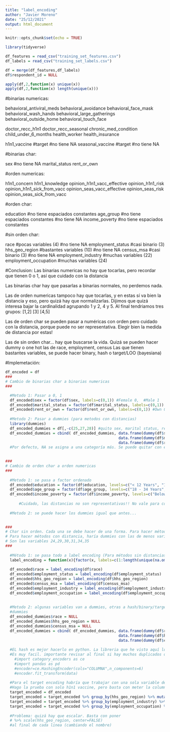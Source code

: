 ```yaml
---
title: "label_encoding"
author: "Javier Moreno"
date: "25/12/2021"
output: html_document
---
```


```r
knitr::opts_chunk$set(echo = TRUE)
```


```r
library(tidyverse)

df_features = read_csv("training_set_features.csv")
df_labels = read_csv("training_set_labels.csv")

df = merge(df_features,df_labels)
df$respondent_id = NULL
```


```r
apply(df,2,function(x) unique(x))
apply(df,2,function(x) length(unique(x)))
```
#binarias numericas:
  
behavioral_antiviral_meds
behavioral_avoidance
behavioral_face_mask
behavioral_wash_hands
behavioral_large_gatherings
behavioral_outside_home
behavioral_touch_face

doctor_recc_h1n1
doctor_recc_seasonal
chronic_med_condition
child_under_6_months
health_worker
health_insurance

  h1n1_vaccine          #target            #no tiene NA
  seasonal_vaccine      #target            #no tiene NA
  
#binarias char:
  
sex                                        #no tiene NA
marital_status
rent_or_own
  
#orden numericas:
  
h1n1_concern
h1n1_knowledge
opinion_h1n1_vacc_effective
opinion_h1n1_risk
opinion_h1n1_sick_from_vacc
opinion_seas_vacc_effective
opinion_seas_risk
opinion_seas_sick_from_vacc

#orden char:
  
education         #no tiene espaciados constantes
age_group         #no tiene espaciados constantes         #no tiene NA
income_poverty    #no tiene espaciados constantes

#sin orden char:
  
race                      #pocas variables (4)            #no tiene NA
employment_status         #casi binario (3)
hhs_geo_region            #bastantes variables (10)       #no tiene NA
census_msa                #casi binario (3)               #no tiene NA
employment_industry       #muchas variables (22)
employment_occupation     #muchas variables (24)


#Conclusion:
Las binarias numericas no hay que tocarlas, pero recordar que tienen 0 o 1, así que cuidado con la distancia

Las binarias char hay que pasarlas a binarias normales, no perdemos nada.

Las de orden numericas tampoco hay que tocarlas, y en estas sí va bien la distancia y eso, pero quizá hay que normalizarlas.
Dijimos que quizá interesa bajar la cardinalidad agrupando 1 y 2, 4 y 5. Al final tendriamos tres grupos: [1,2] [3] [4,5]

Las de orden char se pueden pasar a numéricas con orden pero cuidado con la distancia, porque puede no ser representativa. Elegir bien la medida de distancia por estas!

Las de sin orden char... hay que buscarse la vida. 
Quizá se pueden hacer dummy o one hot las de race, employment, census
Las que tienen bastantes variables, se puede hacer binary, hash o target/LOO (bayesiana)

#Implemetación:

```r
df_encoded = df
###
# Cambio de binarias char a binarias numericas
###

  #Metodo 1: Pasar a 0, 1
  df_encoded$sex = factor(df$sex, labels=c(0,1)) #Female 0,  #Male 1
  df_encoded$marital_status = factor(df$marital_status, labels=c(0,1)) #Not Married 0, #Married 1
  df_encoded$rent_or_own = factor(df$rent_or_own, labels=c(0,1)) #Own 0, #Rent 1
  
  #Metodo 2: Pasar a dummies (para metodos con distancias)
  library(dummies)
  df_encoded_dummies = df[,-c(25,27,28)] #quito sex, marital status, rent or own
  df_encoded_dummies = cbind( df_encoded_dummies, data.frame(dummy(df$sex)),
                                                  data.frame(dummy(df$marital_status)),
                                                  data.frame(dummy(df$rent_or_own)) ) #añado las columnas dummies nuevas
  #Por defecto, NA se asigna a una categoría más. Se puede quitar con el comando [,-3], y entonces el NA saldría como un 0, 0 

  
###
# Cambio de orden char a orden numericas
###
  
  #Metodo 1: se pasa a factor ordenado
  df_encoded$education = factor(df$education, levels=c("< 12 Years", "12 Years", "Some College", "College Graduate"), labels=c(1:4), ordered=TRUE)
  df_encoded$age_group = factor(df$age_group, levels=c("18 - 34 Years","35 - 44 Years","45 - 54 Years","55 - 64 Years","65+ Years"), labels=c(1:5), ordered=TRUE)
  df_encoded$income_poverty = factor(df$income_poverty, levels=c("Below Poverty","<= $75,000, Above Poverty","> $75,000" ), labels=c(1:3), ordered=TRUE)
  
      #Cuidado, las distancias no son representativas!! No vale para cosas con distancia
  
  #Metodo 2: se puede hacer los dummies igual que antes...

  
###
# Char sin orden. Cada una se debe hacer de una forma. Para hacer métodos sin distancias, pasaría todo a label encoding (Poner números sin significado)
# Para hacer métodos con distancia, haría dummies con las de menos variables, y hash/binary o target con las de más variables.
# Son las variables 24,29,30,31,34,35
###
  
  #Método 1: se pasa todo a label encoding (Para métodos sin distancias)
  label_encoding = function(x){factor(x, labels=c(1:length(unique(na.omit(x)))))}
  
  df_encoded$race = label_encoding(df$race)
  df_encoded$employment_status = label_encoding(df$employment_status)
  df_encoded$hhs_geo_region = label_encoding(df$hhs_geo_region)
  df_encoded$census_msa = label_encoding(df$census_msa)
  df_encoded$employment_industry = label_encoding(df$employment_industry)
  df_encoded$employment_occupation = label_encoding(df$employment_occupation)
  
  
  #Metodo 2: algunas variables van a dummies, otras a hash/binary/target
  #dummies
  df_encoded_dummies$race = NULL
  df_encoded_dummies$hhs_geo_region = NULL
  df_encoded_dummies$census_msa = NULL
  df_encoded_dummies = cbind( df_encoded_dummies, data.frame(dummy(df$race)),
                                                  data.frame(dummy(df$hhs_geo_region)),
                                                  data.frame(dummy(df$census_msa)) )
  
  #EL hash es mejor hacerlo en python. La libreria que he visto aquí lo hace pero regular y no es muy facil convertirlo a data.frame de nuevo
  #Es muy facil. importante revisar al final si hay muchos duplicados o colisiones!
    #import category_encoders as ce
    #import pandas as pd
    #encoder=ce.HashingEncoder(cols="COLUMNA",n_components=6)
    #encoder.fit_transform(data)
  
  #Para el target encoding habría que trabajar con una sola variable de salida (con 4 niveles)
  #Hago la prueba con solo h1n1 vaccine, pero basta con meter la columna nueva que haga falta
  target_encoded = df_encoded
  target_encoded = target_encoded %>% group_by(hhs_geo_region) %>% mutate(hhs_geo_region=mean(h1n1_vaccine)) 
  target_encoded = target_encoded %>% group_by(employment_industry) %>% mutate(employment_industry=mean(h1n1_vaccine))
  target_encoded = target_encoded %>% group_by(employment_occupation) %>% mutate(employment_occupation=mean(h1n1_vaccine))
  
  #Problema: quizá hay que escalar. Basta con poner 
  # %>% scale(hhs_geo_region, center=FALSE) 
  #al final de cada linea (cambiando el nombre)

```
